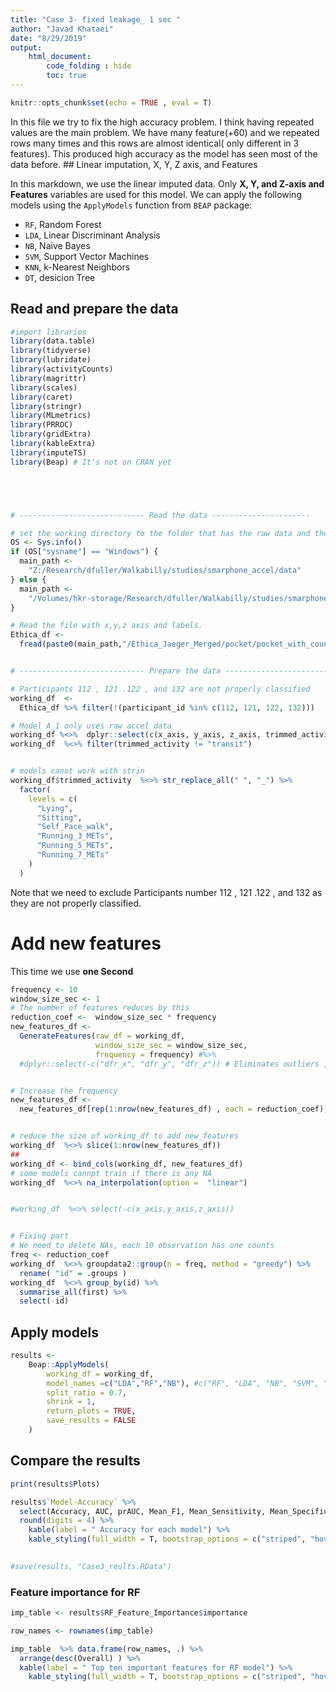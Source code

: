 ```yaml
---
title: "Case 3- fixed leakage_ 1 sec "
author: "Javad Khataei"
date: "8/29/2019"
output:
    html_document:
        code_folding : hide
        toc: true
---
```


```r
knitr::opts_chunk$set(echo = TRUE , eval = T)
```


In this file we try to fix the high accuracy problem. I think having repeated values are the main problem. We have many feature(+60) and we repeated rows many times and this rows are almost identical( only different in 3 features). This produced high accuracy as the model has seen most of the data before.
## Linear imputation, X, Y, Z axis, and Features

In this markdown, we use the linear imputed data. Only **X, Y, and Z-axis and Features** variables are used for this model. We can apply the following models using the `ApplyModels` function from `BEAP` package:

- `RF`, Random Forest
- `LDA`, Linear Discriminant Analysis
- `NB`, Naive Bayes
- `SVM`, Support Vector Machines
- `KNN`, k-Nearest Neighbors
- `DT`, desicion Tree

 
## Read and prepare the data
```r

#import libraries
library(data.table)
library(tidyverse)
library(lubridate)
library(activityCounts)
library(magrittr)
library(scales)
library(caret)
library(stringr)
library(MLmetrics)
library(PRROC)
library(gridExtra)
library(kableExtra)
library(imputeTS)
library(Beap) # It's not on CRAN yet





# ---------------------------- Read the data ----------------------

# set the working directory to the folder that has the raw data and the intervals file
OS <- Sys.info()
if (OS["sysname"] == "Windows") {
  main_path <-
    "Z:/Research/dfuller/Walkabilly/studies/smarphone_accel/data"
} else {
  main_path <-
    "/Volumes/hkr-storage/Research/dfuller/Walkabilly/studies/smarphone_accel/data"
}

# Read the file with x,y,z axis and labels.
Ethica_df <-
  fread(paste0(main_path,"/Ethica_Jaeger_Merged/pocket/pocket_with_couns_and_vec_meg_not_duplicated.csv"))


# ---------------------------- Prepare the data ----------------------------

# Participants 112 , 121 .122 , and 132 are not properly classified
working_df  <-
  Ethica_df %>% filter(!(participant_id %in% c(112, 121, 122, 132)))

# Model A_1 only uses raw accel data
working_df %<>%  dplyr::select(c(x_axis, y_axis, z_axis, trimmed_activity))
working_df  %<>% filter(trimmed_activity != "transit")


# models canot work with strin
working_df$trimmed_activity  %<>% str_replace_all(" ", "_") %>%
  factor(
    levels = c(
      "Lying",
      "Sitting",
      "Self_Pace_walk",
      "Running_3_METs",
      "Running_5_METs",
      "Running_7_METs"
    )
  )


```

Note that we need to exclude Participants number 112 , 121 .122 , and 132 as they are not properly classified. 

# Add new features
This time we use **one Second**
```r
frequency <- 10
window_size_sec <- 1
# The number of features reduces by this
reduction_coef <-  window_size_sec * frequency
new_features_df <-
  GenerateFeatures(raw_df = working_df,
                   window_size_sec = window_size_sec,
                   frequency = frequency) #%>%
  #dplyr::select(-c("dfr_x", "dfr_y", "dfr_z")) # Eliminates outliers ,i.e. ("dfr_x", "dfr_y", "dfr_z")


# Increase the frequency
new_features_df <-
  new_features_df[rep(1:nrow(new_features_df) , each = reduction_coef),]


# reduce the size of working_df to add new_features
working_df  %<>% slice(1:nrow(new_features_df))
##  
working_df <- bind_cols(working_df, new_features_df)
# some models cannpt train if there is any NA
working_df  %<>% na_interpolation(option =  "linear")


#working_df  %<>% select(-c(x_axis,y_axis,z_axis))


# Fixing part
# We need to delete NAs, each 10 observation has one counts
freq <- reduction_coef
working_df  %<>% groupdata2::group(n = freq, method = "greedy") %>%
  rename( "id" = .groups )
working_df  %<>% group_by(id) %>%
  summarise_all(first) %>% 
  select(-id)

```


## Apply models
```r
results <-
    Beap::ApplyModels(
        working_df = working_df,
        model_names =c("LDA","RF","NB"), #c("RF", "LDA", "NB", "SVM", "KNN", "DT")
        split_ratio = 0.7,
        shrink = 1,
        return_plots = TRUE,
        save_results = FALSE
    )
```



## Compare the results


```r
print(results$Plots)

results$`Model-Accuracy` %>%  
  select(Accuracy, AUC, prAUC, Mean_F1, Mean_Sensitivity, Mean_Specificity) %>% 
  round(digits = 4) %>% 
    kable(label = " Accuracy for each model") %>%
    kable_styling(full_width = T, bootstrap_options = c("striped", "hover"))
 

#save(results, "Case3_reults.RData")
```

### Feature importance for RF

```r


imp_table <- results$RF_Feature_Importance$importance

row_names <- rownames(imp_table)

imp_table  %>% data.frame(row_names, .) %>% 
  arrange(desc(Overall) ) %>% 
  kable(label = " Top ten important features for RF model") %>%
    kable_styling(full_width = T, bootstrap_options = c("striped", "hover"))

```

